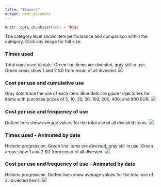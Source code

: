 ```yaml
---
title: "Blazers"
output: html_document
---
```


```r
knitr::opts_chunk$set(echo = TRUE)

```

The category level shows item performance and comparison within the category. Click any image for full size.

### Times used
Total days used to date. Green line items are divested, gray still in use. Green areas show 1 and 2 SD from mean of all divested.
[![](https://raw.githubusercontent.com/hoverfalt/Threddit-plots/master/Category-Blazers_and_vests-Times_used.png)](https://raw.githubusercontent.com/hoverfalt/Threddit-plots/master/Category-Blazers_and_vests-Times_used.png)

### Cost per use and cumulative use
Gray dots trace the use of each item. Blue dots are guide trajectories for items with purchase prices of 5, 10, 20, 50, 100, 200, 400, and 800 EUR.
[![](https://raw.githubusercontent.com/hoverfalt/Threddit-plots/master/Category-Blazers_and_vests-Cost_and_Cumulative_use.png)](https://raw.githubusercontent.com/hoverfalt/Threddit-plots/master/Category-Blazers_and_vests-Cost_and_Cumulative_use.png)

### Cost per use and frequency of use
Dotted lines show average values for the total use of all divested items.
[![](https://raw.githubusercontent.com/hoverfalt/Threddit-plots/master/Category-Blazers_and_vests.png)](https://raw.githubusercontent.com/hoverfalt/Threddit-plots/master/Category-Blazers_and_vests.png)

### Times used - Animated by date
Historic progression. Green line items are divested, gray still in use. Green areas show 1 and 2 SD from mean of all divested. 
![](https://github.com/hoverfalt/Threddit-plots/blob/master/Category-Blazers_and_vests-Times_used-animation.gif?raw=true)

### Cost per use and frequency of use - Animated by date
Historic progression. Dotted lines show average values for the total use of all divested items.
![](https://github.com/hoverfalt/Threddit-plots/blob/master/Category-Blazers_and_vests-animation.gif?raw=true)

